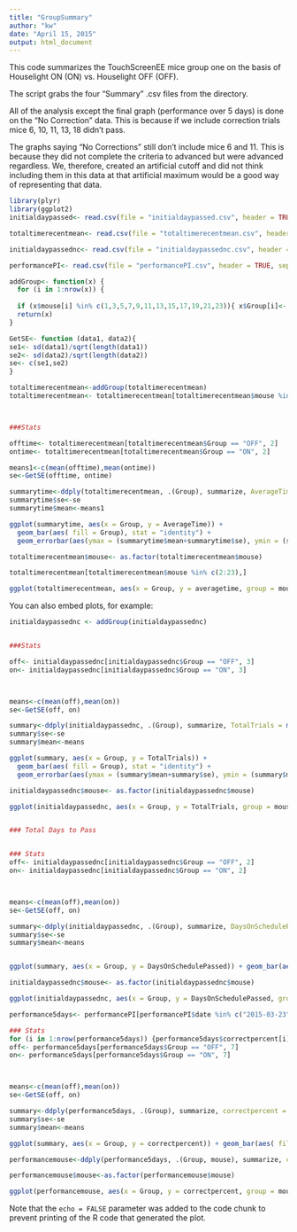 ```yaml
---
title: "GroupSummary"
author: "kw"
date: "April 15, 2015"
output: html_document
---
```


This code summarizes the TouchScreenEE mice group one on the basis of Houselight ON (ON) vs. Houselight OFF (OFF).

The script grabs the four "Summary" .csv files from the directory.

All of the analysis except the final graph (performance over 5 days) is done on the "No Correction" data. This is because if we include correction trials mice 6, 10, 11, 13, 18 didn't pass.

The graphs saying "No Corrections" still don't include mice 6 and 11. This is because they did not complete the criteria to advanced but were advanced regardless. We, therefore, created an artificial cutoff and did not think including them in this data at that artificial maximum would be a good way of representing that data.




```r

library(plyr)
library(ggplot2)
initialdaypassed<- read.csv(file = "initialdaypassed.csv", header = TRUE, sep = ",", stringsAsFactors = FALSE)

totaltimerecentmean<- read.csv(file = "totaltimerecentmean.csv", header = TRUE, sep = ",", stringsAsFactors = FALSE)

initialdaypassednc<- read.csv(file = "initialdaypassednc.csv", header = TRUE, sep = ",", stringsAsFactors = FALSE)

performancePI<- read.csv(file = "performancePI.csv", header = TRUE, sep = ",", stringsAsFactors = FALSE)

addGroup<- function(x) {
  for (i in 1:nrow(x)) {
  
  if (x$mouse[i] %in% c(1,3,5,7,9,11,13,15,17,19,21,23)){ x$Group[i]<- "OFF"} else {x$Group[i]<- "ON"}}
  return(x)
}

GetSE<- function (data1, data2){
se1<- sd(data1)/sqrt(length(data1))
se2<- sd(data2)/sqrt(length(data2))
se<- c(se1,se2)
}


```


```r


totaltimerecentmean<-addGroup(totaltimerecentmean)
totaltimerecentmean<- totaltimerecentmean[totaltimerecentmean$mouse %in% c(2:23),]



###Stats

offtime<- totaltimerecentmean[totaltimerecentmean$Group == "OFF", 2]
ontime<- totaltimerecentmean[totaltimerecentmean$Group == "ON", 2]

means1<-c(mean(offtime),mean(ontime))
se<-GetSE(offtime, ontime)

summarytime<-ddply(totaltimerecentmean, .(Group), summarize, AverageTime = mean(averagetime))
summarytime$se<-se
summarytime$mean<-means1

ggplot(summarytime, aes(x = Group, y = AverageTime)) + 
  geom_bar(aes( fill = Group), stat = "identity") + 
  geom_errorbar(aes(ymax = (summarytime$mean+summarytime$se), ymin = (summarytime$mean - summarytime$se)), width = .25) + ggtitle("Average Time on Most Recent 5 Days")

totaltimerecentmean$mouse<- as.factor(totaltimerecentmean$mouse)

totaltimerecentmean[totaltimerecentmean$mouse %in% c(2:23),]

ggplot(totaltimerecentmean, aes(x = Group, y = averagetime, group = mouse)) + geom_point(aes(color = mouse), position = position_jitter (w = .1)) + ggtitle( "Average Time on Most Recent 5 Days")

```



You can also embed plots, for example:

```r

initialdaypassednc <- addGroup(initialdaypassednc)


###Stats

off<- initialdaypassednc[initialdaypassednc$Group == "OFF", 3]
on<- initialdaypassednc[initialdaypassednc$Group == "ON", 3]



means<-c(mean(off),mean(on))
se<-GetSE(off, on)

summary<-ddply(initialdaypassednc, .(Group), summarize, TotalTrials = mean(TotalTrials))
summary$se<-se
summary$mean<-means

ggplot(summary, aes(x = Group, y = TotalTrials)) + 
  geom_bar(aes( fill = Group), stat = "identity") + 
  geom_errorbar(aes(ymax = (summary$mean+summary$se), ymin = (summary$mean - summary$se)), width = .25) + ggtitle("Total Trials to Advance No Corrections")

initialdaypassednc$mouse<- as.factor(initialdaypassednc$mouse)

ggplot(initialdaypassednc, aes(x = Group, y = TotalTrials, group = mouse)) + geom_point(aes(color = mouse), position = position_jitter (w = .1)) + ggtitle( "Total Trials to Advance No Corrections")



```


```r

### Total Days to Pass


### Stats
off<- initialdaypassednc[initialdaypassednc$Group == "OFF", 2]
on<- initialdaypassednc[initialdaypassednc$Group == "ON", 2]



means<-c(mean(off),mean(on))
se<-GetSE(off, on)

summary<-ddply(initialdaypassednc, .(Group), summarize, DaysOnSchedulePassed = mean(DaysOnSchedulePassed))
summary$se<-se
summary$mean<-means


ggplot(summary, aes(x = Group, y = DaysOnSchedulePassed)) + geom_bar(aes( fill = Group), stat = "identity") + geom_errorbar(aes(ymax = (summary$mean+summary$se), ymin = (summary$mean - summary$se)), width = .25) + ggtitle("Total Days to Advance no Corrections")

initialdaypassednc$mouse<- as.factor(initialdaypassednc$mouse)

ggplot(initialdaypassednc, aes(x = Group, y = DaysOnSchedulePassed, group = mouse)) + geom_point(aes(color = mouse), position = position_jitter (w = .1)) + ggtitle( "Total Days to Advance No Corrections")


```



```r

performance5days<- performancePI[performancePI$date %in% c("2015-03-23", "2015-03-24", "2015-03-25", "2015-03-26", "2015-03-27") & performancePI$mouse %in% c(2:23), ]

### Stats
for (i in 1:nrow(performance5days)) {performance5days$correctpercent[i]<- performance5days$correct[i]/performance5days$totaltrials[i]}
off<- performance5days[performance5days$Group == "OFF", 7]
on<- performance5days[performance5days$Group == "ON", 7]



means<-c(mean(off),mean(on))
se<-GetSE(off, on)

summary<-ddply(performance5days, .(Group), summarize, correctpercent = mean(correctpercent))
summary$se<-se
summary$mean<-means

ggplot(summary, aes(x = Group, y = correctpercent)) + geom_bar(aes( fill = Group), stat = "identity") + geom_errorbar(aes(ymax = (summary$mean+summary$se), ymin = (summary$mean - summary$se)), width = .25) + ggtitle("Performance Over Last 5 Days")

performancemouse<-ddply(performance5days, .(Group, mouse), summarize, correctpercent = mean(correctpercent))

performancemouse$mouse<-as.factor(performancemouse$mouse)

ggplot(performancemouse, aes(x = Group, y = correctpercent, group = mouse)) + geom_point(aes(color = mouse), position = position_jitter (w = .1)) + ggtitle("Performance Over Last 5 Days")

```

Note that the `echo = FALSE` parameter was added to the code chunk to prevent printing of the R code that generated the plot.
